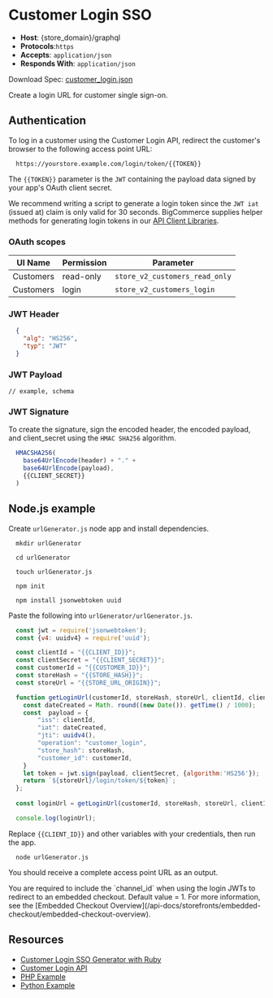 # Customer Login SSO

* **Host**: {store_domain}/graphql
* **Protocols**:`https`
* **Accepts**: `application/json`
* **Responds With**: `application/json`


Download Spec: [customer_login.json](https://bigcommerce.stoplight.io/api/v1/projects/bigcommerce/api-reference/nodes/reference/customer_login.yml?branch=master&amp;deref=all&amp;format=json)

Create a login URL for customer single sign-on.

## Authentication

To log in a customer using the Customer Login API, redirect the customer's browser to the following access point URL:

```http
  https://yourstore.example.com/login/token/{{TOKEN}}
```


The `{{TOKEN}}` parameter is the `JWT` containing the payload data signed by your app's OAuth client secret. 

We recommend writing a script to generate a login token since the `JWT iat` (issued at) claim is only valid for 30 seconds. BigCommerce supplies helper methods for generating login tokens in our [API Client Libraries](/tools-resources).
    

### OAuth scopes

| UI Name | Permission | Parameter |
|----|----|----|
| Customers | read-only | `store_v2_customers_read_only` |
| Customers | login | `store_v2_customers_login` |



### JWT Header

```json
  {
    "alg": "HS256",
    "typ": "JWT"
  }
```


### JWT Payload
    // example, schema

### JWT Signature
    
To create the signature, sign the encoded header, the encoded payload, and client_secret using the `HMAC SHA256` algorithm.
  
```js
  HMACSHA256(
    base64UrlEncode(header) + "." +
    base64UrlEncode(payload),
    {{CLIENT_SECRET}}
  )
```


## Node.js example
      
Create `urlGenerator.js` node app and install dependencies.
    
```shell
  mkdir urlGenerator

  cd urlGenerator

  touch urlGenerator.js

  npm init

  npm install jsonwebtoken uuid
```

Paste the following into `urlGenerator/urlGenerator.js`.

```js
  const jwt = require('jsonwebtoken');
  const {v4: uuidv4} = require('uuid');

  const clientId = "{{CLIENT_ID}}";
  const clientSecret = "{{CLIENT_SECRET}}";
  const customerId = "{{CUSTOMER_ID}}";
  const storeHash = "{{STORE_HASH}}";
  const storeUrl = "{{STORE_URL_ORIGIN}}";

  function getLoginUrl(customerId, storeHash, storeUrl, clientId, clientSecret) {
    const dateCreated = Math. round((new Date()). getTime() / 1000);
    const  payload = {
        "iss": clientId,
        "iat": dateCreated,
        "jti": uuidv4(),
        "operation": "customer_login",
        "store_hash": storeHash,
        "customer_id": customerId,
    }
    let token = jwt.sign(payload, clientSecret, {algorithm:'HS256'});
    return `${storeUrl}/login/token/${token}`;
  };
  
  const loginUrl = getLoginUrl(customerId, storeHash, storeUrl, clientId, clientSecret);

  console.log(loginUrl);
```


Replace `{{CLIENT_ID}}` and other variables with your credentials, then run the app.

```shell
  node urlGenerator.js
```

You should receive a complete access point URL as an output.

<Callout type="info">
  You are required to include the `channel_id` when using the login JWTs to redirect to an embedded checkout. Default value = 1. For more information, see the [Embedded Checkout Overview](/api-docs/storefronts/embedded-checkout/embedded-checkout-overview).
</Callout>


## Resources

* [Customer Login SSO Generator with Ruby](https://github.com/jordanarldt/ruby-bc-customer-sso-generator/)
* [Customer Login API](/api-docs/customers/customer-login-api)
* [PHP Example](https://github.com/bigcommerce/bigcommerce-api-php/blob/master/src/Bigcommerce/Api/Client.php#L421)
* [Python Example](https://github.com/bigcommerce/bigcommerce-api-python/blob/master/bigcommerce/customer_login_token.py)
